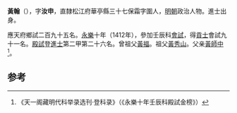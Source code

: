 '''黃翰'''（{{bd|1391年||？}}），字'''汝申'''，直隸松江府華亭縣三十七保霜字圍人，[[明朝|明朝]]政治人物。進士出身。

應天府鄉試二百九十五名。[[永樂|永樂]]十年（1412年），參加壬辰科[[會試|會試]]，得[[貢士|貢士]]會試九十一名。[[殿試|殿試]]登[[進士|進士]]第二甲第二十六名。曾祖父[[黃福|黃福]]。祖父[[黃秀山|黃秀山]]。父亲[[黃師中|黃師中]]<ref>《天一阁藏明代科举录选刊·登科录》（《永樂十年壬辰科殿試金榜》）</ref>。

==参考==
{{reflist}}
{{明朝人物小作品}}
{{永樂十年壬辰科殿試金榜}}